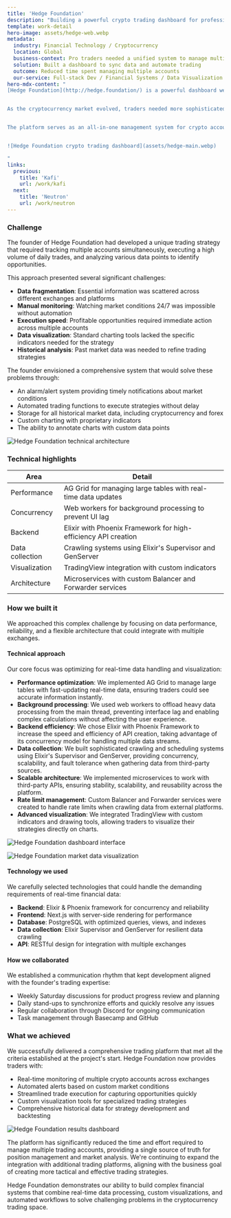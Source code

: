 ```yaml
---
title: 'Hedge Foundation'
description: "Building a powerful crypto trading dashboard for professionals"
template: work-detail
hero-image: assets/hedge-web.webp
metadata:
  industry: Financial Technology / Cryptocurrency
  location: Global
  business-context: Pro traders needed a unified system to manage multiple exchange accounts
  solution: Built a dashboard to sync data and automate trading
  outcome: Reduced time spent managing multiple accounts
  our-service: Full-stack Dev / Financial Systems / Data Visualization
hero-mdx-content: "
[Hedge Foundation](http://hedge.foundation/) is a powerful dashboard we developed to help professional crypto traders manage multiple exchange accounts, track positions, monitor balances, calculate PnL (profit and loss), and execute bulk orders, all from a single interface.


As the cryptocurrency market evolved, traders needed more sophisticated tools to stay competitive. We partnered with an experienced quantitative trader to create a platform that automates many tedious tasks, synchronizes data across exchanges, and provides actionable insights through real-time market data visualization.


The platform serves as an all-in-one management system for crypto accounts, helping traders make faster, more informed decisions while minimizing the time spent switching between different tools and interfaces.


![Hedge Foundation crypto trading dashboard](assets/hedge-main.webp)

"
links:
  previous:
    title: 'Kafi'
    url: /work/kafi
  next:
    title: 'Neutron'
    url: /work/neutron
---
```


### Challenge

The founder of Hedge Foundation had developed a unique trading strategy that required tracking multiple accounts simultaneously, executing a high volume of daily trades, and analyzing various data points to identify opportunities.

This approach presented several significant challenges:

- **Data fragmentation**: Essential information was scattered across different exchanges and platforms
- **Manual monitoring**: Watching market conditions 24/7 was impossible without automation
- **Execution speed**: Profitable opportunities required immediate action across multiple accounts
- **Data visualization**: Standard charting tools lacked the specific indicators needed for the strategy
- **Historical analysis**: Past market data was needed to refine trading strategies

The founder envisioned a comprehensive system that would solve these problems through:

- An alarm/alert system providing timely notifications about market conditions
- Automated trading functions to execute strategies without delay
- Storage for all historical market data, including cryptocurrency and forex
- Custom charting with proprietary indicators
- The ability to annotate charts with custom data points

![Hedge Foundation technical architecture](assets/hedge-tech.webp)

### Technical highlights

| Area            | Detail                                                         |
| --------------- | -------------------------------------------------------------- |
| Performance     | AG Grid for managing large tables with real-time data updates  |
| Concurrency     | Web workers for background processing to prevent UI lag        |
| Backend         | Elixir with Phoenix Framework for high-efficiency API creation |
| Data collection | Crawling systems using Elixir's Supervisor and GenServer       |
| Visualization   | TradingView integration with custom indicators                 |
| Architecture    | Microservices with custom Balancer and Forwarder services      |

### How we built it

We approached this complex challenge by focusing on data performance, reliability, and a flexible architecture that could integrate with multiple exchanges.

#### Technical approach

Our core focus was optimizing for real-time data handling and visualization:

- **Performance optimization**: We implemented AG Grid to manage large tables with fast-updating real-time data, ensuring traders could see accurate information instantly.
- **Background processing**: We used web workers to offload heavy data processing from the main thread, preventing interface lag and enabling complex calculations without affecting the user experience.
- **Backend efficiency**: We chose Elixir with Phoenix Framework to increase the speed and efficiency of API creation, taking advantage of its concurrency model for handling multiple data streams.
- **Data collection**: We built sophisticated crawling and scheduling systems using Elixir's Supervisor and GenServer, providing concurrency, scalability, and fault tolerance when gathering data from third-party sources.
- **Scalable architecture**: We implemented microservices to work with third-party APIs, ensuring stability, scalability, and reusability across the platform.
- **Rate limit management**: Custom Balancer and Forwarder services were created to handle rate limits when crawling data from external platforms.
- **Advanced visualization**: We integrated TradingView with custom indicators and drawing tools, allowing traders to visualize their strategies directly on charts.

![Hedge Foundation dashboard interface](assets/hedge-dashboard.webp)

![Hedge Foundation market data visualization](assets/hedge-market.webp)

#### Technology we used

We carefully selected technologies that could handle the demanding requirements of real-time financial data:

- **Backend**: Elixir & Phoenix framework for concurrency and reliability
- **Frontend**: Next.js with server-side rendering for performance
- **Database**: PostgreSQL with optimized queries, views, and indexes
- **Data collection**: Elixir Supervisor and GenServer for resilient data crawling
- **API**: RESTful design for integration with multiple exchanges

#### How we collaborated

We established a communication rhythm that kept development aligned with the founder's trading expertise:

- Weekly Saturday discussions for product progress review and planning
- Daily stand-ups to synchronize efforts and quickly resolve any issues
- Regular collaboration through Discord for ongoing communication
- Task management through Basecamp and GitHub

### What we achieved

We successfully delivered a comprehensive trading platform that met all the criteria established at the project's start. Hedge Foundation now provides traders with:

- Real-time monitoring of multiple crypto accounts across exchanges
- Automated alerts based on custom market conditions
- Streamlined trade execution for capturing opportunities quickly
- Custom visualization tools for specialized trading strategies
- Comprehensive historical data for strategy development and backtesting

![Hedge Foundation results dashboard](assets/hedge-result.webp)

The platform has significantly reduced the time and effort required to manage multiple trading accounts, providing a single source of truth for position management and market analysis. We're continuing to expand the integration with additional trading platforms, aligning with the business goal of creating more tactical and effective trading strategies.

Hedge Foundation demonstrates our ability to build complex financial systems that combine real-time data processing, custom visualizations, and automated workflows to solve challenging problems in the cryptocurrency trading space.
